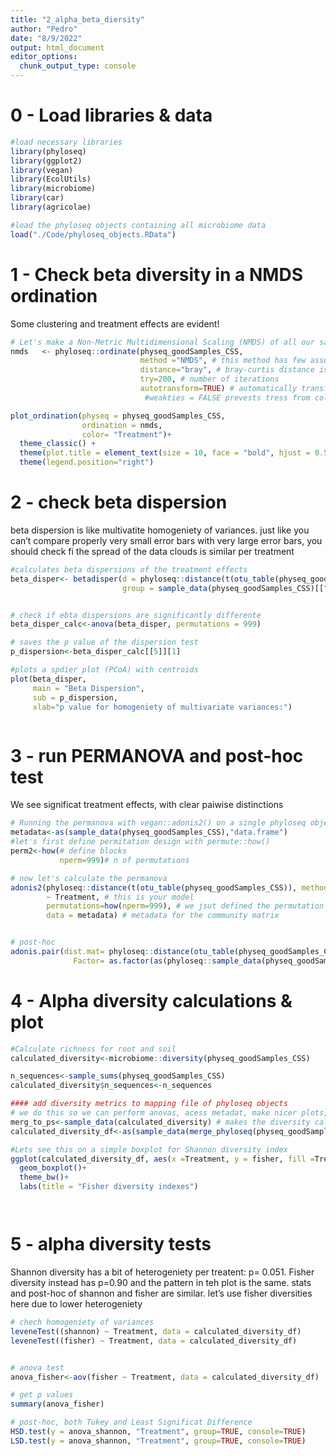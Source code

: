 ```yaml
---
title: "2_alpha_beta_diersity"
author: "Pedro"
date: "8/9/2022"
output: html_document
editor_options: 
  chunk_output_type: console
---
```


# 0 - Load libraries & data

```r

#load necessary libraries
library(phyloseq)
library(ggplot2)
library(vegan)
library(EcolUtils)
library(microbiome)
library(car)
library(agricolae)

#load the phyloseq objects containing all microbiome data
load("./Code/phyloseq_objects.RData")

```


# 1 - Check beta diversity in a NMDS ordination
Some clustering and treatment effects are evident!
```r

# Let's make a Non-Metric Multidimensional Scaling (NMDS) of all our samples based on CSS normalization
nmds   <- phyloseq::ordinate(physeq_goodSamples_CSS, 
                             method ="NMDS", # this method has few assumptions and readly accepts different data structures
                             distance="bray", # bray-curtis distance is suitable for sparse data - such as the zero-inflated microbiome data we have
                             try=200, # number of iterations
                             autotransform=TRUE) # automatically transforms your data, if needed. reduces weight of outliers
                              #weakties = FALSE prevests tress from colapsing into zero

plot_ordination(physeq = physeq_goodSamples_CSS, 
                ordination = nmds, 
                color= "Treatment")+ 
  theme_classic() +
  theme(plot.title = element_text(size = 10, face = "bold", hjust = 0.5)) +
  theme(legend.position="right")

```

# 2 - check beta dispersion
beta dispersion is like multivatite homogeniety of variances. just like you can't compare properly very small error bars with very large error bars, you should check fi the spread of the data clouds is similar per treatment
```r


#calculates beta dispersions of the treatment effects
beta_disper<- betadisper(d = phyloseq::distance(t(otu_table(physeq_goodSamples_CSS)), method="bray"),
                         group = sample_data(physeq_goodSamples_CSS)[["Treatment"]]) 


# check if ebta dispersions are significantly differente
beta_disper_calc<-anova(beta_disper, permutations = 999)

# saves the p value of the dispersion test
p_dispersion<-beta_disper_calc[[5]][1] 

#plots a spdier plot (PCoA) with centroids
plot(beta_disper,
     main = "Beta Dispersion",
     sub = p_dispersion,
     xlab="p value for homogeniety of multivariate variances:")



```

# 3 - run PERMANOVA and post-hoc test
We see significat treatment effects, with clear paiwise distinctions

```r
# Running the permanova with vegan::adonis2() on a single phyloseq object is very simple
metadata<-as(sample_data(physeq_goodSamples_CSS),"data.frame")
#let's first define permitation design with permute::how()
perm2<-how(# define blocks
           nperm=999)# n of permutations

# now let's calculate the permanova
adonis2(phyloseq::distance(t(otu_table(physeq_goodSamples_CSS)), method="bray") # this is your distance matrix of OTU abundances 
        ~ Treatment, # this is your model
        permutations=how(nperm=999), # we jsut defined the permutation settings above, you place them here
        data = metadata) # metadata for the community matrix


# post-hoc
adonis.pair(dist.mat= phyloseq::distance(otu_table(physeq_goodSamples_CSS), method="bray"),
              Factor= as.factor(as(phyloseq::sample_data(physeq_goodSamples_CSS),"data.frame")$Treatment))
```


# 4 - Alpha diversity calculations & plot


```r


#Calculate richness for root and soil
calculated_diversity<-microbiome::diversity(physeq_goodSamples_CSS)

n_sequences<-sample_sums(physeq_goodSamples_CSS)
calculated_diversity$n_sequences<-n_sequences

#### add diversity metrics to mapping file of phyloseq objects
# we do this so we can perform anovas, acess metadat, make nicer plots, etc
merg_to_ps<-sample_data(calculated_diversity) # makes the diversity calculations  sample_data for phyloseq oject...
calculated_diversity_df<-as(sample_data(merge_phyloseq(physeq_goodSamples_CSS,merg_to_ps)),"data.frame") # forces sample data of updated phyloseq object into a dataframe

#Lets see this on a simple boxplot for Shannon diversity index
ggplot(calculated_diversity_df, aes(x =Treatment, y = fisher, fill =Treatment ))+
  geom_boxplot()+
  theme_bw()+
  labs(title = "Fisher diversity indexes")




```



# 5 - alpha diversity tests
Shannon diversity has a bit of heterogeniety per treatent:  p= 0.051. Fisher diversity instead has p=0.90 and the pattern in teh plot is the same. stats and post-hoc of shannon and fisher are similar.  let's use fisher diversities here due to lower heterogeniety


```r
# chech homogeniety of variances
leveneTest((shannon) ~ Treatment, data = calculated_diversity_df) 
leveneTest((fisher) ~ Treatment, data = calculated_diversity_df) 


# anova test
anova_fisher<-aov(fisher ~ Treatment, data = calculated_diversity_df)

# get p values
summary(anova_fisher)

# post-hoc, both Tukey and Least Significat Difference
HSD.test(y = anova_shannon, "Treatment", group=TRUE, console=TRUE)
LSD.test(y = anova_shannon, "Treatment", group=TRUE, console=TRUE)


```

